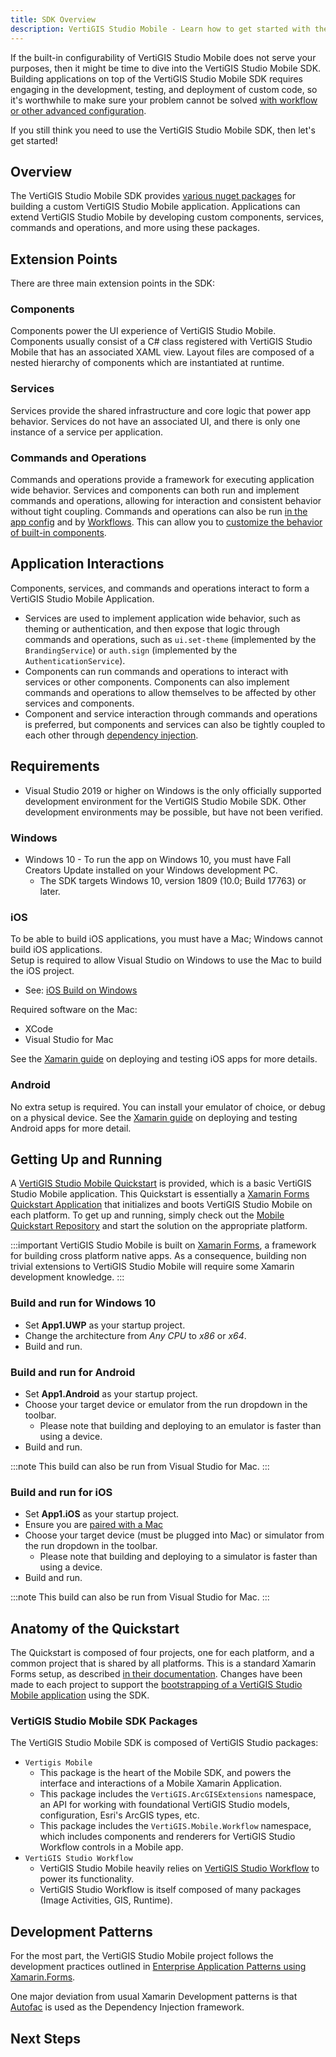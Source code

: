 ```yaml
---
title: SDK Overview
description: VertiGIS Studio Mobile - Learn how to get started with the VertiGIS Studio Mobile SDK
---
```



If the built-in configurability of VertiGIS Studio Mobile does not serve your purposes, then it might be time to dive into the VertiGIS Studio Mobile SDK. Building applications on top of the VertiGIS Studio Mobile SDK requires engaging in the development, testing, and deployment of custom code, so it's worthwhile to make sure your problem cannot be solved [with workflow or other advanced configuration](overview.mdx).

If you still think you need to use the VertiGIS Studio Mobile SDK, then let's get started!

<DesignerCallout />

## Overview

The VertiGIS Studio Mobile SDK provides [various nuget packages](#geocortex-mobile-sdk-packages) for building a custom VertiGIS Studio Mobile application. Applications can extend VertiGIS Studio Mobile by developing custom components, services, commands and operations, and more using these packages.

## Extension Points

There are three main extension points in the SDK:

### Components

Components power the UI experience of VertiGIS Studio Mobile. Components usually consist of a C# class registered with VertiGIS Studio Mobile that has an associated XAML view. Layout files are composed of a nested hierarchy of components which are instantiated at runtime.

### Services

Services provide the shared infrastructure and core logic that power app behavior. Services do not have an associated UI, and there is only one instance of a service per application.

### Commands and Operations

Commands and operations provide a framework for executing application wide behavior. Services and components can both run and implement commands and operations, allowing for interaction and consistent behavior without tight coupling. Commands and operations can also be run [in the app config](tutorial-configure-button-click.mdx) and by [Workflows](https://docs.geocortex.com/workflow/latest/help/Default.htm#wf5/help/activities/run-command.htm). This can allow you to [customize the behavior of built-in components](tutorial-change-default-behavior.mdx).

## Application Interactions

Components, services, and commands and operations interact to form a VertiGIS Studio Mobile Application.

-   Services are used to implement application wide behavior, such as theming or authentication, and then expose that logic through commands and operations, such as `ui.set-theme` (implemented by the `BrandingService`) or `auth.sign` (implemented by the `AuthenticationService`).
-   Components can run commands and operations to interact with services or other components. Components can also implement commands and operations to allow themselves to be affected by other services and components.
-   Component and service interaction through commands and operations is preferred, but components and services can also be tightly coupled to each other through [dependency injection](sdk-dependency-injection.mdx).

## Requirements

-   Visual Studio 2019 or higher on Windows is the only officially supported development environment for the VertiGIS Studio Mobile SDK. Other development environments may be possible, but have not been verified.

### Windows

-   Windows 10 - To run the app on Windows 10, you must have Fall Creators Update installed on your Windows development PC.
    -   The SDK targets Windows 10, version 1809 (10.0; Build 17763) or later.

### iOS

To be able to build iOS applications, you must have a Mac; Windows cannot build iOS applications.  
Setup is required to allow Visual Studio on Windows to use the Mac to build the iOS project.

-   See: [iOS Build on Windows](https://docs.microsoft.com/en-us/xamarin/ios/get-started/installation/windows/)

Required software on the Mac:

-   XCode
-   Visual Studio for Mac

See the [Xamarin guide](https://docs.microsoft.com/en-us/xamarin/ios/deploy-test/) on deploying and testing iOS apps for more details.

### Android

No extra setup is required. You can install your emulator of choice, or debug on a physical device. See the [Xamarin guide](https://docs.microsoft.com/en-us/xamarin/android/deploy-test/) on deploying and testing Android apps for more detail.

## Getting Up and Running

A [VertiGIS Studio Mobile Quickstart](https://github.com/geocortex/vertigis-mobile-quickstart) is provided, which is a basic VertiGIS Studio Mobile application. This Quickstart is essentially a [Xamarin Forms Quickstart Application](https://docs.microsoft.com/en-us/xamarin/get-started/Quickstarts/single-page?pivots=windows) that initializes and boots VertiGIS Studio Mobile on each platform. To get up and running, simply check out the [Mobile Quickstart Repository](https://github.com/geocortex/vertigis-mobile-quickstart) and start the solution on the appropriate platform.

:::important
VertiGIS Studio Mobile is built on [Xamarin Forms](https://docs.microsoft.com/en-us/xamarin/xamarin-forms/), a framework for building cross platform native apps. As a consequence, building non trivial extensions to VertiGIS Studio Mobile will require some Xamarin development knowledge.
:::

### Build and run for Windows 10

-   Set **App1.UWP** as your startup project.
-   Change the architecture from _Any CPU_ to _x86_ or _x64_.
-   Build and run.

### Build and run for Android

-   Set **App1.Android** as your startup project.
-   Choose your target device or emulator from the run dropdown in the toolbar.
    -   Please note that building and deploying to an emulator is faster than using a device.
-   Build and run.

:::note
This build can also be run from Visual Studio for Mac.
:::

### Build and run for iOS

-   Set **App1.iOS** as your startup project.
-   Ensure you are [paired with a Mac](https://docs.microsoft.com/en-us/xamarin/ios/get-started/installation/windows/connecting-to-mac/)
-   Choose your target device (must be plugged into Mac) or simulator from the run dropdown in the toolbar.
    -   Please note that building and deploying to a simulator is faster than using a device.
-   Build and run.

:::note
This build can also be run from Visual Studio for Mac.
:::

## Anatomy of the Quickstart

The Quickstart is composed of four projects, one for each platform, and a common project that is shared by all platforms. This is a standard Xamarin Forms setup, as described [in their documentation](https://docs.microsoft.com/en-us/xamarin/get-started/Quickstarts/deepdive?pivots=windows#anatomy-of-a-xamarinforms-application). Changes have been made to each project to support the [bootstrapping of a VertiGIS Studio Mobile application](sdk-quickstart-reference.mdx#entry-points) using the SDK.

### VertiGIS Studio Mobile SDK Packages

The VertiGIS Studio Mobile SDK is composed of VertiGIS Studio packages:

-   `Vertigis Mobile`
    -   This package is the heart of the Mobile SDK, and powers the interface and interactions of a Mobile Xamarin Application.
    -   This package includes the `VertiGIS.ArcGISExtensions` namespace, an API for working with foundational VertiGIS Studio models, configuration, Esri's ArcGIS types, etc.
    -   This package includes the `VertiGIS.Mobile.Workflow` namespace, which includes components and renderers for VertiGIS Studio Workflow controls in a Mobile app.
-   `VertiGIS Studio Workflow`
    -   VertiGIS Studio Mobile heavily relies on [VertiGIS Studio Workflow](../workflow/overview.mdx) to power its functionality.
    -   VertiGIS Studio Workflow is itself composed of many packages (Image Activities, GIS, Runtime).

## Development Patterns

For the most part, the VertiGIS Studio Mobile project follows the development practices outlined in [Enterprise Application Patterns using Xamarin.Forms](https://docs.microsoft.com/en-us/xamarin/xamarin-forms/enterprise-application-patterns/).

One major deviation from usual Xamarin Development patterns is that [Autofac](https://autofac.org/) is used as the Dependency Injection framework.

## Next Steps

<UseCaseContainer>
    <UseCaseCard
        title="Create a Component"
        description="Learn how to create a basic component"
        link={useBaseUrl("docs/mobile/sdk-components-create")}
    />
    <UseCaseCard
        title="Create a Service"
        description="Learn how to create a basic service"
        link={useBaseUrl("docs/mobile/sdk-services-create")}
    />
    <UseCaseCard
        title="Deploy your Application"
        description="Learn how to deploy your custom library, layout and app config"
        link={useBaseUrl("docs/mobile/sdk-deployment")}
    />
</UseCaseContainer>
